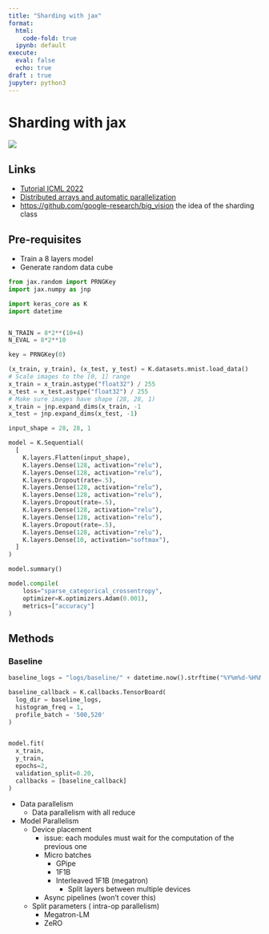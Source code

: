 ```yaml
---
title: "Sharding with jax"
format:
  html:
    code-fold: true
  ipynb: default
execute:
  eval: false
  echo: true
draft : true
jupyter: python3
---
```


# Sharding with jax
[![](https://colab.research.google.com/assets/colab-badge.svg)](https://colab.research.google.com/github/chicham/chicham.github.io/blob/gh-pages/posts/sharding-with-jax/sharding_jax.ipynb)

## Links

- [Tutorial ICML 2022](https://sites.google.com/view/icml-2022-big-model/home)
- [Distributed arrays and automatic parallelization](https://jax.readthedocs.io/en/latest/notebooks/Distributed_arrays_and_automatic_parallelization.html)
- [https://github.com/google-research/big_vision](Big vision) the idea of the sharding class

## Pre-requisites

- Train a 8 layers model
- Generate random data cube

```python
from jax.random import PRNGKey
import jax.numpy as jnp

import keras_core as K
import datetime


N_TRAIN = 8*2**(10+4)
N_EVAL = 8*2**10

key = PRNGKey(0)

(x_train, y_train), (x_test, y_test) = K.datasets.mnist.load_data()
# Scale images to the [0, 1] range
x_train = x_train.astype("float32") / 255
x_test = x_test.astype("float32") / 255
# Make sure images have shape (28, 28, 1)
x_train = jnp.expand_dims(x_train, -1
x_test = jnp.expand_dims(x_test, -1)

input_shape = 28, 28, 1

model = K.Sequential(
  [
    K.layers.Flatten(input_shape),
    K.layers.Dense(128, activation="relu"),
    K.layers.Dense(128, activation="relu"),
    K.layers.Dropout(rate=.5),
    K.layers.Dense(128, activation="relu"),
    K.layers.Dense(128, activation="relu"),
    K.layers.Dropout(rate=.5),
    K.layers.Dense(128, activation="relu"),
    K.layers.Dense(128, activation="relu"),
    K.layers.Dropout(rate=.5),
    K.layers.Dense(128, activation="relu"),
    K.layers.Dense(10, activation="softmax"),
  ]
)

model.summary()

model.compile(
    loss="sparse_categorical_crossentropy",
    optimizer=K.optimizers.Adam(0.001),
    metrics=["accuracy"]
)
```

## Methods

### Baseline

```python
baseline_logs = "logs/baseline/" + datetime.now().strftime("%Y%m%d-%H%M%S")

baseline_callback = K.callbacks.TensorBoard(
  log_dir = baseline_logs,
  histogram_freq = 1,
  profile_batch = '500,520'
)


model.fit(
  x_train,
  y_train,
  epochs=2,
  validation_split=0.20,
  callbacks = [baseline_callback]
)
```

- Data parallelism
  - Data parallelism with all reduce
- Model Parallelism
  - Device placement
    - issue: each modules must wait for the computation of the previous one
    - Micro batches
      - GPipe
      - 1F1B
      - Interleaved 1F1B (megatron)
        - Split layers between multiple devices
    - Async pipelines (won't cover this)
  - Split parameters ( intra-op parallelism)
    - Megatron-LM
    - ZeRO
